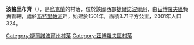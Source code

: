 {{coord|49|38|59|N|25|7|56|E|scale:30000|display=title}}

'''波格里布齊'''（{{lang-uk|Погрібці}}），是[[烏克蘭|烏克蘭]]的村落，位於該國西部[[捷爾諾波爾州|捷爾諾波爾州]]，由[[茲博羅夫區|茲博羅夫區]]負責管轄，處於[[斯特里帕河|斯特里帕河]]畔，始建於1501年，面積3.71平方公里，2001年人口324。

{{DEFAULTSORT:Погрібці}}
[[Category:捷爾諾波爾州村落|Category:捷爾諾波爾州村落]]
[[Category:茲博羅夫區村落|Category:茲博羅夫區村落]]


{{Ternopil-geo-stub}}